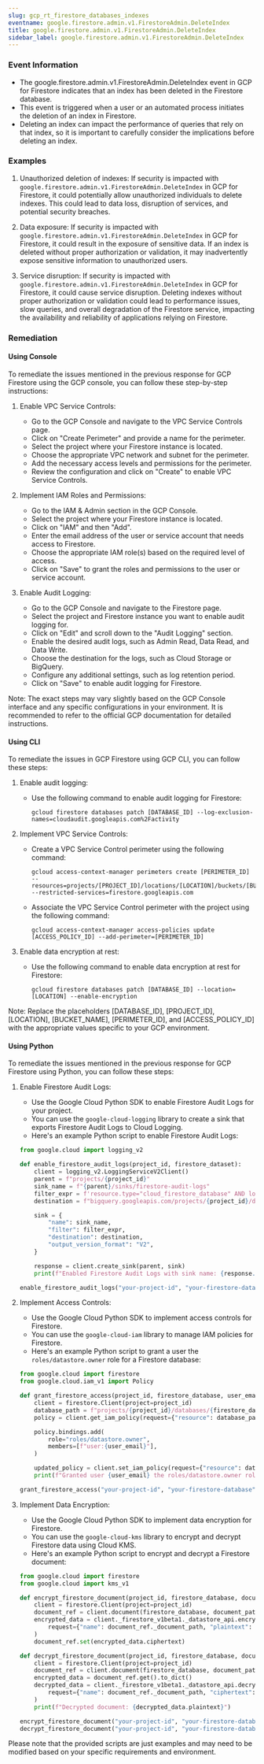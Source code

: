 ```yaml
--- 
slug: gcp_rt_firestore_databases_indexes
eventname: google.firestore.admin.v1.FirestoreAdmin.DeleteIndex
title: google.firestore.admin.v1.FirestoreAdmin.DeleteIndex
sidebar_label: google.firestore.admin.v1.FirestoreAdmin.DeleteIndex
---
```

                       
### Event Information

- The google.firestore.admin.v1.FirestoreAdmin.DeleteIndex event in GCP for Firestore indicates that an index has been deleted in the Firestore database.
- This event is triggered when a user or an automated process initiates the deletion of an index in Firestore.
- Deleting an index can impact the performance of queries that rely on that index, so it is important to carefully consider the implications before deleting an index.


### Examples

1. Unauthorized deletion of indexes: If security is impacted with `google.firestore.admin.v1.FirestoreAdmin.DeleteIndex` in GCP for Firestore, it could potentially allow unauthorized individuals to delete indexes. This could lead to data loss, disruption of services, and potential security breaches.

2. Data exposure: If security is impacted with `google.firestore.admin.v1.FirestoreAdmin.DeleteIndex` in GCP for Firestore, it could result in the exposure of sensitive data. If an index is deleted without proper authorization or validation, it may inadvertently expose sensitive information to unauthorized users.

3. Service disruption: If security is impacted with `google.firestore.admin.v1.FirestoreAdmin.DeleteIndex` in GCP for Firestore, it could cause service disruption. Deleting indexes without proper authorization or validation could lead to performance issues, slow queries, and overall degradation of the Firestore service, impacting the availability and reliability of applications relying on Firestore.

### Remediation

#### Using Console

To remediate the issues mentioned in the previous response for GCP Firestore using the GCP console, you can follow these step-by-step instructions:

1. Enable VPC Service Controls:
   - Go to the GCP Console and navigate to the VPC Service Controls page.
   - Click on "Create Perimeter" and provide a name for the perimeter.
   - Select the project where your Firestore instance is located.
   - Choose the appropriate VPC network and subnet for the perimeter.
   - Add the necessary access levels and permissions for the perimeter.
   - Review the configuration and click on "Create" to enable VPC Service Controls.

2. Implement IAM Roles and Permissions:
   - Go to the IAM & Admin section in the GCP Console.
   - Select the project where your Firestore instance is located.
   - Click on "IAM" and then "Add".
   - Enter the email address of the user or service account that needs access to Firestore.
   - Choose the appropriate IAM role(s) based on the required level of access.
   - Click on "Save" to grant the roles and permissions to the user or service account.

3. Enable Audit Logging:
   - Go to the GCP Console and navigate to the Firestore page.
   - Select the project and Firestore instance you want to enable audit logging for.
   - Click on "Edit" and scroll down to the "Audit Logging" section.
   - Enable the desired audit logs, such as Admin Read, Data Read, and Data Write.
   - Choose the destination for the logs, such as Cloud Storage or BigQuery.
   - Configure any additional settings, such as log retention period.
   - Click on "Save" to enable audit logging for Firestore.

Note: The exact steps may vary slightly based on the GCP Console interface and any specific configurations in your environment. It is recommended to refer to the official GCP documentation for detailed instructions.

#### Using CLI

To remediate the issues in GCP Firestore using GCP CLI, you can follow these steps:

1. Enable audit logging:
   - Use the following command to enable audit logging for Firestore:
     ```
     gcloud firestore databases patch [DATABASE_ID] --log-exclusion-names=cloudaudit.googleapis.com%2Factivity
     ```

2. Implement VPC Service Controls:
   - Create a VPC Service Control perimeter using the following command:
     ```
     gcloud access-context-manager perimeters create [PERIMETER_ID] --resources=projects/[PROJECT_ID]/locations/[LOCATION]/buckets/[BUCKET_NAME] --restricted-services=firestore.googleapis.com
     ```
   - Associate the VPC Service Control perimeter with the project using the following command:
     ```
     gcloud access-context-manager access-policies update [ACCESS_POLICY_ID] --add-perimeter=[PERIMETER_ID]
     ```

3. Enable data encryption at rest:
   - Use the following command to enable data encryption at rest for Firestore:
     ```
     gcloud firestore databases patch [DATABASE_ID] --location=[LOCATION] --enable-encryption
     ```

Note: Replace the placeholders [DATABASE_ID], [PROJECT_ID], [LOCATION], [BUCKET_NAME], [PERIMETER_ID], and [ACCESS_POLICY_ID] with the appropriate values specific to your GCP environment.

#### Using Python

To remediate the issues mentioned in the previous response for GCP Firestore using Python, you can follow these steps:

1. Enable Firestore Audit Logs:
   - Use the Google Cloud Python SDK to enable Firestore Audit Logs for your project.
   - You can use the `google-cloud-logging` library to create a sink that exports Firestore Audit Logs to Cloud Logging.
   - Here's an example Python script to enable Firestore Audit Logs:

   ```python
   from google.cloud import logging_v2

   def enable_firestore_audit_logs(project_id, firestore_dataset):
       client = logging_v2.LoggingServiceV2Client()
       parent = f"projects/{project_id}"
       sink_name = f"{parent}/sinks/firestore-audit-logs"
       filter_expr = f'resource.type="cloud_firestore_database" AND log_name="projects/{project_id}/logs/cloudaudit.googleapis.com%2Factivity"'
       destination = f"bigquery.googleapis.com/projects/{project_id}/datasets/{firestore_dataset}"

       sink = {
           "name": sink_name,
           "filter": filter_expr,
           "destination": destination,
           "output_version_format": "V2",
       }

       response = client.create_sink(parent, sink)
       print(f"Enabled Firestore Audit Logs with sink name: {response.name}")

   enable_firestore_audit_logs("your-project-id", "your-firestore-dataset")
   ```

2. Implement Access Controls:
   - Use the Google Cloud Python SDK to implement access controls for Firestore.
   - You can use the `google-cloud-iam` library to manage IAM policies for Firestore.
   - Here's an example Python script to grant a user the `roles/datastore.owner` role for a Firestore database:

   ```python
   from google.cloud import firestore
   from google.cloud.iam_v1 import Policy

   def grant_firestore_access(project_id, firestore_database, user_email):
       client = firestore.Client(project=project_id)
       database_path = f"projects/{project_id}/databases/{firestore_database}"
       policy = client.get_iam_policy(request={"resource": database_path})

       policy.bindings.add(
           role="roles/datastore.owner",
           members=[f"user:{user_email}"],
       )

       updated_policy = client.set_iam_policy(request={"resource": database_path, "policy": policy})
       print(f"Granted user {user_email} the roles/datastore.owner role for Firestore")

   grant_firestore_access("your-project-id", "your-firestore-database", "user@example.com")
   ```

3. Implement Data Encryption:
   - Use the Google Cloud Python SDK to implement data encryption for Firestore.
   - You can use the `google-cloud-kms` library to encrypt and decrypt Firestore data using Cloud KMS.
   - Here's an example Python script to encrypt and decrypt a Firestore document:

   ```python
   from google.cloud import firestore
   from google.cloud import kms_v1

   def encrypt_firestore_document(project_id, firestore_database, document_path, plaintext):
       client = firestore.Client(project=project_id)
       document_ref = client.document(firestore_database, document_path)
       encrypted_data = client._firestore_v1beta1._datastore_api.encrypt_document(
           request={"name": document_ref._document_path, "plaintext": plaintext}
       )
       document_ref.set(encrypted_data.ciphertext)

   def decrypt_firestore_document(project_id, firestore_database, document_path):
       client = firestore.Client(project=project_id)
       document_ref = client.document(firestore_database, document_path)
       encrypted_data = document_ref.get().to_dict()
       decrypted_data = client._firestore_v1beta1._datastore_api.decrypt_document(
           request={"name": document_ref._document_path, "ciphertext": encrypted_data}
       )
       print(f"Decrypted document: {decrypted_data.plaintext}")

   encrypt_firestore_document("your-project-id", "your-firestore-database", "your-document-path", "your-plaintext")
   decrypt_firestore_document("your-project-id", "your-firestore-database", "your-document-path")
   ```

Please note that the provided scripts are just examples and may need to be modified based on your specific requirements and environment.


 